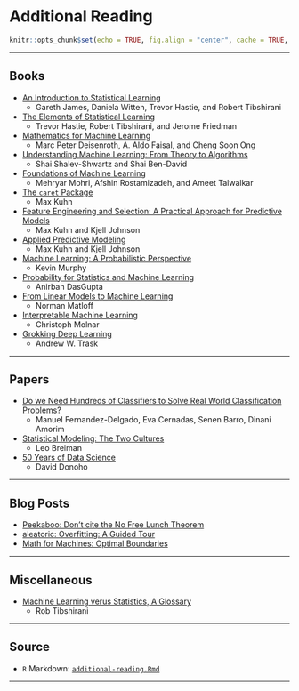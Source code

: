 # Additional Reading

```r
knitr::opts_chunk$set(echo = TRUE, fig.align = "center", cache = TRUE, autodep = TRUE)
```

***

## Books

- [An Introduction to Statistical Learning](https://faculty.marshall.usc.edu/gareth-james/ISL/)
  - Gareth James, Daniela Witten, Trevor Hastie, and Robert Tibshirani
- [The Elements of Statistical Learning](https://web.stanford.edu/~hastie/ElemStatLearn/)
  - Trevor Hastie, Robert Tibshirani, and Jerome Friedman
- [Mathematics for Machine Learning](https://mml-book.github.io/)
  - Marc Peter Deisenroth, A. Aldo Faisal, and Cheng Soon Ong
- [Understanding Machine Learning: From Theory to Algorithms](https://www.cs.huji.ac.il/~shais/UnderstandingMachineLearning/)
  - Shai Shalev-Shwartz and Shai Ben-David
- [Foundations of Machine Learning](https://cs.nyu.edu/~mohri/mlbook/)
  - Mehryar Mohri, Afshin Rostamizadeh, and Ameet Talwalkar
- [The `caret` Package](https://topepo.github.io/caret/index.html)
  - Max Kuhn
- [Feature Engineering and Selection: A Practical Approach for Predictive Models](http://www.feat.engineering/)
  - Max Kuhn and Kjell Johnson
- [Applied Predictive Modeling](http://appliedpredictivemodeling.com/)
  - Max Kuhn and Kjell Johnson
- [Machine Learning: A Probabilistic Perspective](https://www.cs.ubc.ca/~murphyk/MLbook/)
  - Kevin Murphy
- [Probability for Statistics and Machine Learning](https://www.springer.com/gp/book/9781441996336)
  - Anirban DasGupta
- [From Linear Models to Machine Learning](http://heather.cs.ucdavis.edu/draftregclass.pdf)
  - Norman Matloff
- [Interpretable Machine Learning](https://christophm.github.io/interpretable-ml-book/)
  - Christoph Molnar
- [Grokking Deep Learning](https://www.manning.com/books/grokking-deep-learning)
  - Andrew W. Trask

***

## Papers

- [Do we Need Hundreds of Classifiers to Solve Real World Classification Problems?](http://jmlr.csail.mit.edu/papers/volume15/delgado14a/delgado14a.pdf)
  - Manuel Fernandez-Delgado, Eva Cernadas, Senen Barro, Dinani Amorim
- [Statistical Modeling: The Two Cultures](https://projecteuclid.org/euclid.ss/1009213726)
  - Leo Breiman
- [50 Years of Data Science](https://www.tandfonline.com/doi/full/10.1080/10618600.2017.1384734)
  - David Donoho

***

## Blog Posts

- [Peekaboo: Don't cite the No Free Lunch Theorem](https://peekaboo-vision.blogspot.com/2019/07/dont-cite-no-free-lunch-theorem.html)
- [aleatoric: Overfitting: A Guided Tour](https://www.alexpghayes.com/blog/overfitting-a-guided-tour/)
- [Math for Machines: Optimal Boundaries](https://mathformachines.com/posts/decision/)

***

## Miscellaneous 

- [Machine Learning verus Statistics, A Glossary](https://statweb.stanford.edu/~tibs/stat315a/glossary.pdf)
  - Rob Tibshirani

***

## Source

- `R` Markdown: [`additional-reading.Rmd`](additional-reading.Rmd)

***
